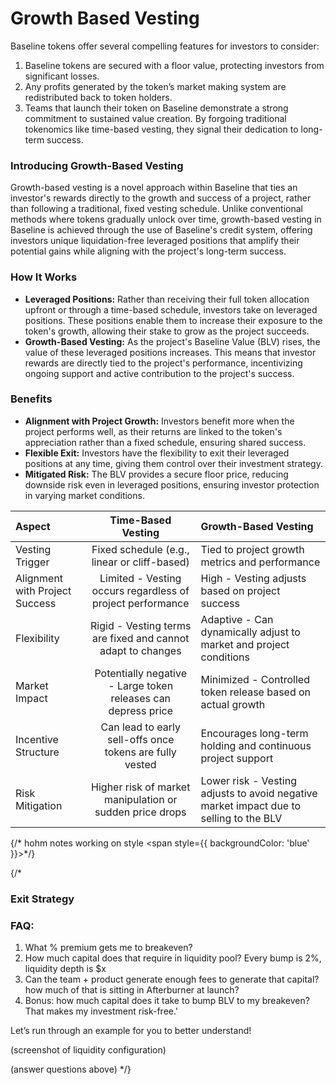 # Growth Based Vesting

Baseline tokens offer several compelling features for investors to consider:

1. Baseline tokens are secured with a floor value, protecting investors from significant losses.
2. Any profits generated by the token’s market making system are redistributed back to token holders.
3. Teams that launch their token on Baseline demonstrate a strong commitment to sustained value creation. By forgoing traditional tokenomics like time-based vesting, they signal their dedication to long-term success.

### Introducing Growth-Based Vesting

Growth-based vesting is a novel approach within Baseline that ties an investor's rewards directly to the growth and success of a project, rather than following a traditional, fixed vesting schedule. Unlike conventional methods where tokens gradually unlock over time, growth-based vesting in Baseline is achieved through the use of Baseline's credit system, offering investors unique liquidation-free leveraged positions that amplify their potential gains while aligning with the project's long-term success.

### How It Works
- **Leveraged Positions:** Rather than receiving their full token allocation upfront or through a time-based schedule, investors take on leveraged positions. These positions enable them to increase their exposure to the token's growth, allowing their stake to grow as the project succeeds.
- **Growth-Based Vesting:** As the project's Baseline Value (BLV) rises, the value of these leveraged positions increases. This means that investor rewards are directly tied to the project's performance, incentivizing ongoing support and active contribution to the project's success.

### Benefits
- **Alignment with Project Growth:** Investors benefit more when the project performs well, as their returns are linked to the token's appreciation rather than a fixed schedule, ensuring shared success.
- **Flexible Exit:** Investors have the flexibility to exit their leveraged positions at any time, giving them control over their investment strategy.
- **Mitigated Risk:** The BLV provides a secure floor price, reducing downside risk even in leveraged positions, ensuring investor protection in varying market conditions.





| Aspect       | Time-Based Vesting | Growth-Based Vesting   |
| :---------------| :------------: | :-------|
| Vesting Trigger    | Fixed schedule (e.g., linear or cliff-based)  | Tied to project growth metrics and performance |
| Alignment with Project Success    | Limited - Vesting occurs regardless of project performance  | High - Vesting adjusts based on project success |
| Flexibility | Rigid - Vesting terms are fixed and cannot adapt to changes | Adaptive - Can dynamically adjust to market and project conditions|
| Market Impact | Potentially negative - Large token releases can depress price | Minimized - Controlled token release based on actual growth |
| Incentive Structure | Can lead to early sell-offs once tokens are fully vested | Encourages long-term holding and continuous project support |
| Risk Mitigation | Higher risk of market manipulation or sudden price drops | Lower risk - Vesting adjusts to avoid negative market impact due to selling to the BLV |

{/* hohm notes working on style <span style={{ backgroundColor: 'blue' }}></span>*/}


{/*
### Exit Strategy

### FAQ:
1. What % premium gets me to breakeven?
2. How much capital does that require in liquidity pool? Every bump is 2%, liquidity depth is $x
3. Can the team + product generate enough fees to generate that capital? how much of that is sitting in Afterburner at launch?
4. Bonus: how much capital does it take to bump BLV to my breakeven? That makes my investment risk-free.'
  
Let’s run through an example for you to better understand!
  
(screenshot of liquidity configuration)
  
(answer questions above)
*/}


